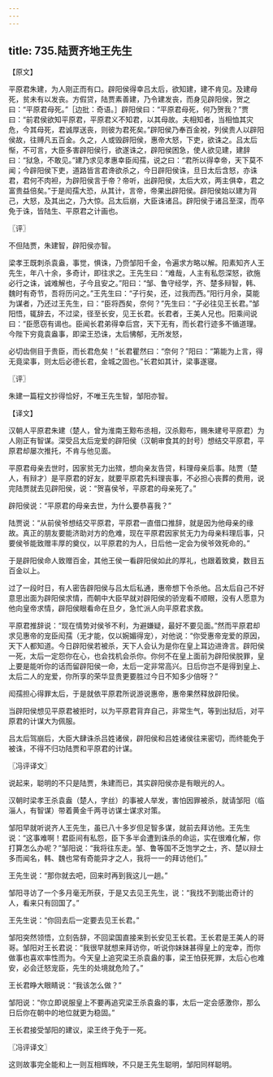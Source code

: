 ```yaml
---
---
---
```

title: 735.陆贾齐地王先生
---



【原文】

平原君朱建，为人刚正而有口。辟阳侯得幸吕太后，欲知建，建不肯见。及建母死，贫未有以发丧。方假贷，陆贾素善建，乃令建发丧，而身见辟阳侯，贺之曰：“平原君母死。”［边批：奇语。］辟阳侯曰：“平原君母死，何乃贺我？”贾曰：“前君侯欲知平原君，平原君义不知君，以其母故。夫相知者，当相恤其灾危，今其母死，君诚厚送丧，则彼为君死矣。”辟阳侯乃奉百金裞，列侯贵人以辟阳侯故，往赙凡五百金。久之，人或毁辟阳侯，惠帝大怒，下吏，欲诛之。吕太后惭，不可言，大臣多害辟阳侯行，欲遂诛之，辟阳侯困急，使人欲见建，建辞曰：“狱急，不敢见。”建乃求见孝惠幸臣闳孺，说之曰：“君所以得幸帝，天下莫不闻；今辟阳侯下吏，道路皆言君谗欲杀之，今日辟阳侯诛，旦日太后含怒，亦诛君，君何不肉袒，为辟阳侯言于帝？帝听，出辟阳侯，太后大欢，两主俱幸，君之富贵益倍矣。”于是闳孺大恐，从其计，言帝，帝果出辟阳侯。辟阳侯始以建为背己，大怒，及其出之，乃大惊。吕太后崩，大臣诛诸吕。辟阳侯于诸吕至深，而卒免于诛，皆陆生、平原君之计画也。

〖评〗

不但陆贾，朱建智，辟阳侯亦智。

梁孝王既刺杀袁盎，事觉，惧诛，乃赍邹阳千金，令遍求方略以解。阳素知齐人王先生，年八十余，多奇计，即往求之。王先生曰：“难哉，人主有私怨深怒，欲施必行之诛，诚难解也，子今且安之。”阳曰：“邹、鲁守经学，齐、楚多辩智，韩、魏时有奇节，吾将历问之。”王先生曰：“子行矣，还，过我而西。”阳行月余，莫能为谋者，乃还过王先生，曰：“臣将西矣，奈何？”先生曰：“子必往见王长君。”邹阳悟，辄辞去，不过梁，径至长安，见王长君。长君者，王美人兄也。阳乘间说曰：“臣愿窃有谒也。臣闻长君弟得幸后宫，天下无有，而长君行迹多不循道理。今陛下穷竟袁盎事，即梁王恐诛，太后怫郁，无所发怒，

必切齿侧目于贵臣，而长君危矣！”长君瞿然曰：“奈何？”阳曰：“第能为上言，得无竟梁事，则太后必德长君，金城之固也。”长君如其计，梁事遂寝。

〖评〗

朱建一篇程文抄得恰好，不唯王先生智，邹阳亦智。

【译文】

汉朝人平原君朱建（楚人，曾为淮南王黥布丞相，汉杀黥布，赐朱建号平原君）为人刚正有智谋。深受吕太后宠爱的辟阳侯（汉朝审食其的封号）想结交平原君，平原君却屡次推托，不肯与他见面。

平原君母亲去世时，因家贫无力出殡，想向亲友告贷，料理母亲后事。陆贾（楚人，有辩才）是平原君的好友，就要平原君先料理丧事，不必担心丧葬的费用，说完陆贾就去见辟阳侯，说：“贺喜侯爷，平原君的母亲死了。”

辟阳侯说：“平原君的母亲去世，为什么要恭喜我？”

陆贾说：“从前侯爷想结交平原君，平原君一直借口推辞，就是因为他母亲的缘故。真正的朋友要能济助对方的危难，现在平原君因家贫无力为母亲料理后事，只要侯爷能致赠丰厚的奠仪，以平原君的为人，日后他一定会为侯爷效死命的。”

于是辟阳侯命人致赠百金，其他王侯一看辟阳侯如此的厚礼，也跟着致奠，数目五百金以上。

过了一段时日，有人密告辟阳侯与吕太后私通，惠帝想下令杀他。吕太后自己不好意思出面为辟阳侯求情，而朝中大臣早就对辟阳侯的骄宠看不顺眼，没有人愿意为他向皇帝求情，辟阳侯眼看命在旦夕，急忙派人向平原君求救。

平原君推辞说：“现在情势对侯爷不利，为避嫌疑，最好不要见面。”然而平原君却求见惠帝的宠臣闳孺（无才能，仅以婉媚得宠），对他说：“你受惠帝宠爱的原因，天下人都知道。今日辟阳侯若被杀，天下人会认为是你在皇上耳边进谗言。辟阳侯一死，太后一定怨你在心，也会找机会杀你。你何不在皇上面前为辟阳侯脱罪，皇上要是能听你的话而留辟阳侯一命，太后一定非常高兴。日后你岂不是得到皇上、太后二人的宠爱，你所享的荣华显贵更要胜过今日不知多少倍呀？”

闳孺担心得罪太后，于是就依平原君所说游说惠帝，惠帝果然释放辟阳侯。

当辟阳侯想见平原君被拒时，以为平原君背弃自己，非常生气，等到出狱后，对平原君的计谋大为佩服。

吕太后驾崩后，大臣大肆诛杀吕姓诸侯，辟阳侯和吕姓诸侯往来密切，而终能免于被诛，不得不归功陆贾和平原君的计谋。

〖冯评译文〗

说起来，聪明的不只是陆贾，朱建而已，其实辟阳侯亦是有眼光的人。

汉朝时梁孝王杀袁盎（楚人，字丝）的事被人举发，害怕因罪被杀，就请邹阳（临淄人，有智谋）带着黄金千两寻访谋士谋求对策。

邹阳早就听说齐人王先生，虽已八十多岁但足智多谋，就前去拜访他。王先生说：“这事难啊！君臣间有私怨，臣下多半会遭到诛杀的命运，实在很难化解，你打算怎么办呢？”邹阳说：“我将往东走。邹、鲁等国不乏饱学之士，齐、楚以辩士多而闻名，韩、魏也常有奇能异才之人，我将一一的拜访他们。”

王先生说：“那你就去吧，回来时再到我这儿一趟。”

邹阳寻访了一个多月毫无所获，于是又去见王先生，说：“我找不到能出奇计的人，看来只有回国了。”

王先生说：“你回去后一定要去见王长君。”

邹阳突然领悟，立刻告辞，不回梁国直接来到长安见王长君。王长君是王美人的哥哥。邹阳对王长君说：“我很早就想来拜访你，听说你妹妹甚得皇上的宠幸，而你做事也喜欢率性而为。今天皇上追究梁王杀袁盎的事，梁王怕获死罪，太后心也难安，必会迁怒宠臣，先生的处境就危险了。”

王长君睁大眼睛说：“我该怎么做？”

邹阳说：“你立即说服皇上不要再追究梁王杀袁盎的事，太后一定会感激你，那么日后你在朝中的地位就更为稳固。”

王长君接受邹阳的建议，梁王终于免于一死。

〖冯评译文〗

这则故事完全能和上一则互相辉映，不只是王先生聪明，邹阳同样聪明。